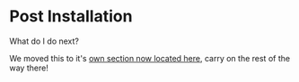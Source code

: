# Post Installation
What do I do next?

We moved this to it's [own section now located here](/post), carry on the rest of the way there!
